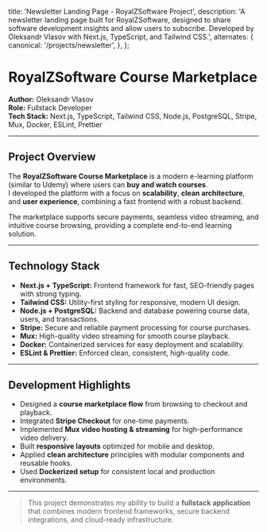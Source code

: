 
  title: 'Newsletter Landing Page - RoyalZSoftware Project',
  description:
    'A newsletter landing page built for RoyalZSoftware, designed to share software development insights and allow users to subscribe. Developed by Oleksandr Vlasov with Next.js, TypeScript, and Tailwind CSS.',
  alternates: {
    canonical: '/projects/newsletter',
  },
};

<Cover
  src="/projects/courses-page.png"
  alt="Newsletter Landing Page Screenshot"
  caption="RoyalZSoftware Newsletter"
/>

# RoyalZSoftware Course Marketplace

**Author:** Oleksandr Vlasov  
**Role:** Fullstack Developer  
**Tech Stack:** Next.js, TypeScript, Tailwind CSS, Node.js, PostgreSQL, Stripe, Mux, Docker, ESLint, Prettier  

---

## Project Overview

The **RoyalZSoftware Course Marketplace** is a modern e-learning platform (similar to Udemy) where users can **buy and watch courses**.  
I developed the platform with a focus on **scalability**, **clean architecture**, and **user experience**, combining a fast frontend with a robust backend.  

The marketplace supports secure payments, seamless video streaming, and intuitive course browsing, providing a complete end-to-end learning solution.

---

## Technology Stack

- **Next.js + TypeScript:** Frontend framework for fast, SEO-friendly pages with strong typing.  
- **Tailwind CSS:** Utility-first styling for responsive, modern UI design.  
- **Node.js + PostgreSQL:** Backend and database powering course data, users, and transactions.  
- **Stripe:** Secure and reliable payment processing for course purchases.  
- **Mux:** High-quality video streaming for smooth course playback.  
- **Docker:** Containerized services for easy deployment and scalability.  
- **ESLint & Prettier:** Enforced clean, consistent, high-quality code.  

---

## Development Highlights

- Designed a **course marketplace flow** from browsing to checkout and playback.  
- Integrated **Stripe Checkout** for one-time payments.  
- Implemented **Mux video hosting & streaming** for high-performance video delivery.  
- Built **responsive layouts** optimized for mobile and desktop.  
- Applied **clean architecture** principles with modular components and reusable hooks.  
- Used **Dockerized setup** for consistent local and production environments.  

---

> This project demonstrates my ability to build a **fullstack application** that combines modern frontend frameworks, secure backend integrations, and cloud-ready infrastructure.  
